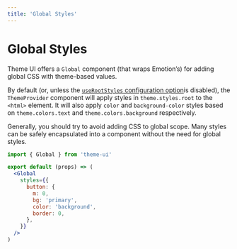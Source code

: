 ```yaml
---
title: 'Global Styles'
---
```


# Global Styles

Theme UI offers a `Global` component (that wraps Emotion’s) for adding global
CSS with theme-based values.

By default (or, unless the
[`useRootStyles` configuration option](/theming#configuration-flags)is
disabled), the `ThemeProvider` component will apply styles in
`theme.styles.root` to the `<html>` element. It will also apply `color` and
`background-color` styles based on `theme.colors.text` and
`theme.colors.background` respectively.

<Note>
  Generally, you should try to avoid adding CSS to global scope. Many styles can
  be safely encapsulated into a component without the need for global styles.
</Note>

```jsx
import { Global } from 'theme-ui'

export default (props) => (
  <Global
    styles={{
      button: {
        m: 0,
        bg: 'primary',
        color: 'background',
        border: 0,
      },
    }}
  />
)
```
